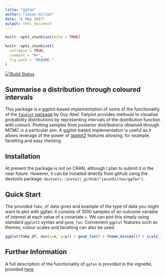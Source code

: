 ---
title: "ggfan"
author: "Jason Hilton"
date: "6 May 2017"
output: html_document
---

```{r setup, include=FALSE}
knitr::opts_chunk$set(echo = TRUE)

knitr::opts_chunk$set(
  collapse = TRUE,
  comment = "#>",
  fig.path = "README-"
)
```

[![Build Status](https://travis-ci.org/jasonhilton/ggfan.svg?branch=master)](https://travis-ci.org/jasonhilton/ggfan)

## Summarise a distribution through coloured intervals

This package is a ggplot-based implementation of some of the functionality of the [`fanplot` package](https://gjabel.wordpress.com/category/r/fanplot/) by Guy Abel. Fanplot provides methods to visualise probability distributions by representing intervals of the distribution function with colours. Plotting samples from posterior distributions obtained through MCMC is a particular aim. A ggplot-based implementation is useful as it allows leverage of the power of [ggplot2](http://ggplot2.tidyverse.org/) features allowing, for example, facetting and easy theming.

## Installation
At present the package is not on CRAN, although I plan to submit it in the near future. 
However, it can be installed directly from github using the devtools package: `devtools::install_github("jasonhilton/ggfan")`. 

## Quick Start
The provided `fake_df` data gives and example of the type of data you might want to plot with ggfan: it consists of 1000 samples of an outcome variable of interest at each value of a covariate `x`.  We can plot this simply using standard `ggplot2` syntax and `geom_fan`.
Convenient `ggplot` features such as themes, colour scales and facetting can also be used.

```{r example}

ggplot(fake_df, aes(x=x, y=y)) + geom_fan() + theme_minimal() + scale_fill_distiller(palette="Spectral")


```

## Further Information

A full description of the functionality of `ggfan` is provided in the vignette, provided [here](https://github.com/jasonhilton/ggfan/blob/master/vignettes/geom_fan.md)




